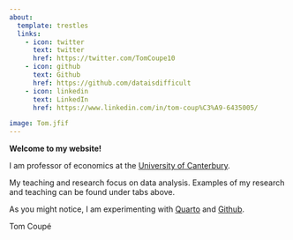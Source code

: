 ```yaml
---
about:
  template: trestles
  links:
    - icon: twitter
      text: twitter
      href: https://twitter.com/TomCoupe10
    - icon: github
      text: Github
      href: https://github.com/dataisdifficult
    - icon: linkedin
      text: LinkedIn
      href: https://www.linkedin.com/in/tom-coup%C3%A9-6435005/

image: Tom.jfif
---
```


**Welcome to my website!**

I am professor of economics at the [University of Canterbury](https://www.canterbury.ac.nz/).

My teaching and research focus on data analysis. Examples of my research and teaching can be found under tabs above.

As you might notice, I am experimenting with [Quarto](https://quarto.org/) and [Github](https://github.com/dataisdifficult).

Tom Coupé
